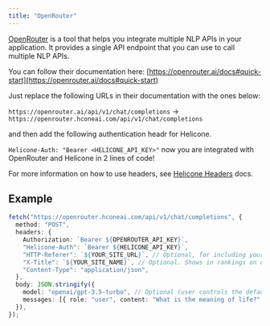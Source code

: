 ```yaml
---
title: "OpenRouter"
---
```


[OpenRouter](https://openrouter.ai/) is a tool that helps you integrate multiple NLP APIs in your application. It provides a single API endpoint that you can use to call multiple NLP APIs.

You can follow their documentation here: [https://openrouter.ai/docs#quick-start](https://openrouter.ai/docs#quick-start)

Just replace the following URLs in their documentation with the ones below:

`https://openrouter.ai/api/v1/chat/completions` -> `https://openrouter.hconeai.com/api/v1/chat/completions`

and then add the following authentication headr for Helicone.

`Helicone-Auth: "Bearer <HELICONE_API_KEY>"`
now you are integrated with OpenRouter and Helicone in 2 lines of code!

For more information on how to use headers, see [Helicone Headers](https://docs.helicone.ai/helicone-headers/header-directory#utilizing-headers) docs.

## Example

```typescript
fetch("https://openrouter.hconeai.com/api/v1/chat/completions", {
  method: "POST",
  headers: {
    Authorization: `Bearer ${OPENROUTER_API_KEY}`,
    "Helicone-Auth": `Bearer ${HELICONE_API_KEY}`,
    "HTTP-Referer": `${YOUR_SITE_URL}`, // Optional, for including your app on openrouter.ai rankings.
    "X-Title": `${YOUR_SITE_NAME}`, // Optional. Shows in rankings on openrouter.ai.
    "Content-Type": "application/json",
  },
  body: JSON.stringify({
    model: "openai/gpt-3.5-turbo", // Optional (user controls the default),
    messages: [{ role: "user", content: "What is the meaning of life?" }],
  }),
});
```
